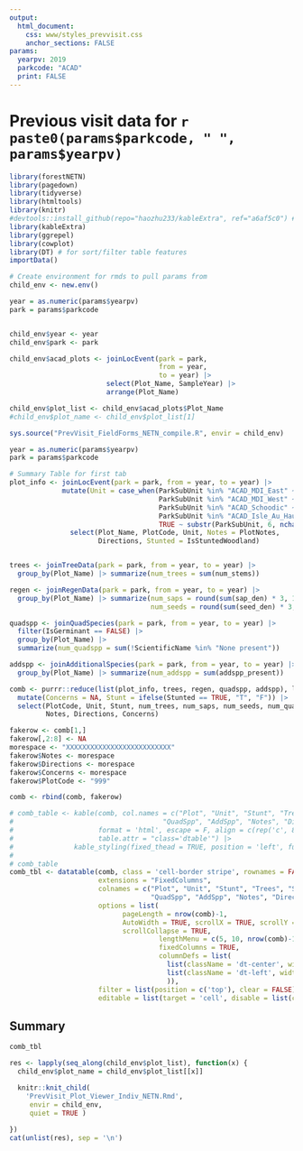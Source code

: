 ```yaml
---
output: 
  html_document:
    css: www/styles_prevvisit.css
    anchor_sections: FALSE
params:
  yearpv: 2019
  parkcode: "ACAD"
  print: FALSE
---
```


# Previous visit data for `r paste0(params$parkcode, " ", params$yearpv)` {.tabset .tabset-pills}
```r
library(forestNETN)
library(pagedown)
library(tidyverse)
library(htmltools)
library(knitr)
#devtools::install_github(repo="haozhu233/kableExtra", ref="a6af5c0") # for collapse_rows()
library(kableExtra)
library(ggrepel)
library(cowplot)
library(DT) # for sort/filter table features
importData()
```

```r
# Create environment for rmds to pull params from
child_env <- new.env()

year = as.numeric(params$yearpv)
park = params$parkcode


child_env$year <- year
child_env$park <- park

child_env$acad_plots <- joinLocEvent(park = park, 
                                     from = year, 
                                     to = year) |> 
                        select(Plot_Name, SampleYear) |> 
                        arrange(Plot_Name)

child_env$plot_list <- child_env$acad_plots$Plot_Name
#child_env$plot_name <- child_env$plot_list[1]

sys.source("PrevVisit_FieldForms_NETN_compile.R", envir = child_env)
```


```r
year = as.numeric(params$yearpv)
park = params$parkcode

# Summary Table for first tab
plot_info <- joinLocEvent(park = park, from = year, to = year) |> 
             mutate(Unit = case_when(ParkSubUnit %in% "ACAD_MDI_East" ~ "East",
                                     ParkSubUnit %in% "ACAD_MDI_West" ~ "West",
                                     ParkSubUnit %in% "ACAD_Schoodic" ~ "Schoodic",
                                     ParkSubUnit %in% "ACAD_Isle_Au_Haut" ~ "IAH", 
                                     TRUE ~ substr(ParkSubUnit, 6, nchar(ParkSubUnit)))) |> 
               select(Plot_Name, PlotCode, Unit, Notes = PlotNotes, 
                      Directions, Stunted = IsStuntedWoodland)  


trees <- joinTreeData(park = park, from = year, to = year) |> 
  group_by(Plot_Name) |> summarize(num_trees = sum(num_stems))

regen <- joinRegenData(park = park, from = year, to = year) |> 
  group_by(Plot_Name) |> summarize(num_saps = round(sum(sap_den) * 3, 1),
                                   num_seeds = round(sum(seed_den) * 3, 1))

quadspp <- joinQuadSpecies(park = park, from = year, to = year) |> 
  filter(IsGerminant == FALSE) |> 
  group_by(Plot_Name) |> 
  summarize(num_quadspp = sum(!ScientificName %in% "None present"))

addspp <- joinAdditionalSpecies(park = park, from = year, to = year) |> 
  group_by(Plot_Name) |> summarize(num_addspp = sum(addspp_present))

comb <- purrr::reduce(list(plot_info, trees, regen, quadspp, addspp), left_join, by = "Plot_Name") |> 
  mutate(Concerns = NA, Stunt = ifelse(Stunted == TRUE, "T", "F")) |> 
  select(PlotCode, Unit, Stunt, num_trees, num_saps, num_seeds, num_quadspp, num_addspp, 
         Notes, Directions, Concerns)

fakerow <- comb[1,]
fakerow[,2:8] <- NA
morespace <- "XXXXXXXXXXXXXXXXXXXXXXXXXX"
fakerow$Notes <- morespace
fakerow$Directions <- morespace
fakerow$Concerns <- morespace
fakerow$PlotCode <- "999"

comb <- rbind(comb, fakerow) 

# comb_table <- kable(comb, col.names = c("Plot", "Unit", "Stunt", "Trees", "Saps", "Seeds", 
#                                     "QuadSpp", "AddSpp", "Notes", "Directions", "Concerns"),
#                     format = 'html', escape = F, align = c(rep('c', 8), rep('l', 3)),
#                     table.attr = "class='dtable'") |> 
#               kable_styling(fixed_thead = TRUE, position = 'left', full_width = TRUE)
#                                     
# comb_table
comb_tbl <- datatable(comb, class = 'cell-border stripe', rownames = FALSE,
                      extensions = "FixedColumns",
                      colnames = c("Plot", "Unit", "Stunt", "Trees", "Saps", "Seeds",
                                   "QuadSpp", "AddSpp", "Notes", "Directions", "Concerns"),
                      options = list(
                            pageLength = nrow(comb)-1,
                            AutoWidth = TRUE, scrollX = TRUE, scrollY = '600px',
                            scrollCollapse = TRUE,
                                     lengthMenu = c(5, 10, nrow(comb)-1),
                                     fixedColumns = TRUE,
                                     columnDefs = list(
                                       list(className = 'dt-center', width = '62px', targets = 0:7),
                                       list(className = 'dt-left', width = '186px', targets = 8:10)
                                       )),
                      filter = list(position = c('top'), clear = FALSE),
                      editable = list(target = 'cell', disable = list(columns = 1:10))) 


```

## Summary {.tabset}
```r
comb_tbl
```

```r
res <- lapply(seq_along(child_env$plot_list), function(x) {
  child_env$plot_name = child_env$plot_list[[x]]

  knitr::knit_child(
    'PrevVisit_Plot_Viewer_Indiv_NETN.Rmd', 
     envir = child_env,
     quiet = TRUE )
  
})
cat(unlist(res), sep = '\n')
```
